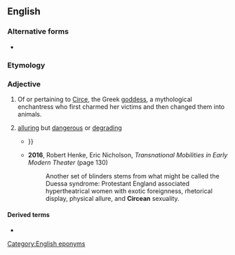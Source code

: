 ==English==

===Alternative forms===
* {{l|en|Circæan}} {{qualifier|obsolete}}

===Etymology===
{{suffix|en|Circe|an}}

===Adjective===
{{en-adj}}

# Of or pertaining to [[w:Circe|Circe]], the Greek [[goddess]], a mythological enchantress who first charmed her victims and then changed them into animals.
# {{lb|en|by extension}} [[alluring]] but [[dangerous]] or [[degrading]]
#* {{quote-book|en|year=2004|author=David Mitchell|title=Cloud Atlas|passage=Returned to the château just before it got dark, ate cold meats in Mrs Willems's kitchen. Learnt that J. and her '''Circean''' caresses were in Brussels on estate business {{...}}}}
#* '''2016''', Robert Henke, Eric Nicholson, ''Transnational Mobilities in Early Modern Theater'' (page 130)
#*: Another set of blinders stems from what might be called the Duessa syndrome: Protestant England associated hypertheatrical women with exotic foreignness, rhetorical display, physical allure, and '''Circean''' sexuality.

====Derived terms====
* {{l|en|Circean poison}}

[[Category:English eponyms]]